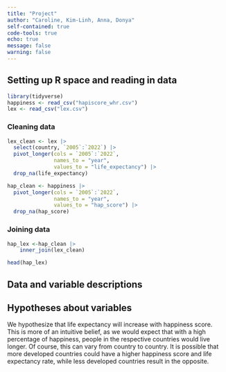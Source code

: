 ```yaml
---
title: "Project"
author: "Caroline, Kim-Linh, Anna, Donya"
self-contained: true
code-tools: true
echo: true
message: false
warning: false
---
```


## Setting up R space and reading in data
```r
library(tidyverse)
happiness <- read_csv("hapiscore_whr.csv")
lex <- read_csv("lex.csv")
```


### Cleaning data
```r
lex_clean <- lex |>
  select(country, `2005`:`2022`) |>
  pivot_longer(cols = `2005`:`2022`,
               names_to = "year",
               values_to = "life_expectancy") |>
  drop_na(life_expectancy)

hap_clean <- happiness |>
  pivot_longer(cols = `2005`:`2022`,
               names_to = "year",
               values_to = "hap_score") |>
  drop_na(hap_score)
```

### Joining data
```r
hap_lex <-hap_clean |>
    inner_join(lex_clean)

head(hap_lex)
```

## Data and variable descriptions 

## Hypotheses about variables
We hypothesize that life expectancy will increase with happiness score. This is more of an intuitive belief, as we would expect that with a high percentage of happiness, people in the respective countries would live longer. Of course, this can vary from country to country. It is possible that more developed countries could have a higher happiness score and life expectancy rate, while less developed countries result in the opposite. 